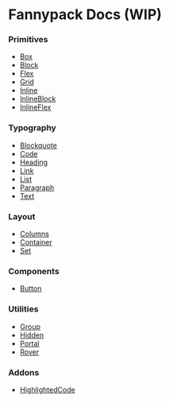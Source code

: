 # Fannypack Docs (WIP)

### Primitives

- [Box](/primitives/box)
- [Block](/primitives/block)
- [Flex](/primitives/flex)
- [Grid](/primitives/grid)
- [Inline](/primitives/inline)
- [InlineBlock](/primitives/inlineblock)
- [InlineFlex](/primitives/inlineflex)

### Typography

- [Blockquote](/typography/blockquote)
- [Code](/typography/code)
- [Heading](/typography/heading)
- [Link](/typography/link)
- [List](/typography/list)
- [Paragraph](/typography/paragraph)
- [Text](/typography/text)

### Layout

- [Columns](/layout/columns)
- [Container](/layout/container)
- [Set](/layout/set)

### Components

- [Button](/components/button)

### Utilities

- [Group](/utilities/group)
- [Hidden](/utilities/hidden)
- [Portal](/utilities/portal)
- [Rover](/utilities/rover)

### Addons

- [HighlightedCode](/addons/highlightedcode)
